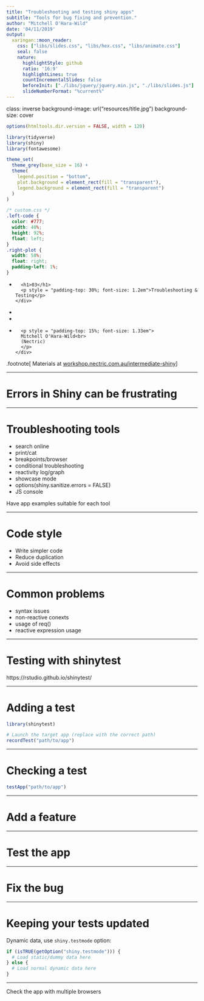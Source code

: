```yaml
---
title: "Troubleshooting and testing shiny apps"
subtitle: "Tools for bug fixing and prevention."
author: "Mitchell O'Hara-Wild"
date: '04/11/2019'
output:
  xaringan::moon_reader:
    css: ["libs/slides.css", "libs/hex.css", "libs/animate.css"]
    seal: false
    nature:
      highlightStyle: github
      ratio: '16:9'
      highlightLines: true
      countIncrementalSlides: false 
      beforeInit: ["./libs/jquery/jquery.min.js", "./libs/slides.js"]
      slideNumberFormat: "%current%"
---
```

class: inverse
background-image: url("resources/title.jpg")
background-size: cover

```r
options(htmltools.dir.version = FALSE, width = 120)

library(tidyverse)
library(shiny)
library(fontawesome)

theme_set(
  theme_grey(base_size = 16) +
  theme(
    legend.position = "bottom",
    plot.background = element_rect(fill = "transparent"),
    legend.background = element_rect(fill = "transparent")
  )
)
```


```css
/* custom.css */
.left-code {
  color: #777;
  width: 40%;
  height: 92%;
  float: left;
}
.right-plot {
  width: 58%;
  float: right;
  padding-left: 1%;
}
```

<ul class="hextile clr">
	<li>
    <div>
      <h1>03</h1>
      <p style = "padding-top: 30%; font-size: 1.2em">Troubleshooting & Testing</p>
    </div>
  </li>
  <li>
    <img src="resources/shiny.svg" alt=""/>
  </li>
  <li></li>
  </li>
  <li>
    <div>
      <p style = "padding-top: 15%; font-size: 1.33em">
      Mitchell O'Hara‑Wild<br>
      (Nectric)
      </p>
    </div>
  </li>
</ul>

.footnote[
Materials at [workshop.nectric.com.au/intermediate-shiny](https://workshop.nectric.com.au/intermediate-shiny)
]

---

# Errors in Shiny can be frustrating

---

# Troubleshooting tools

- search online
- print/cat
- breakpoints/browser
- conditional troubleshooting
- reactivity log/graph
- showcase mode
- options(shiny.sanitize.errors = FALSE)
- JS console

Have app examples suitable for each tool

---

# Code style

- Write simpler code
- Reduce duplication
- Avoid side effects

---

# Common problems

- syntax issues
- non-reactive conexts
- usage of req()
- reactive expression usage

---

# Testing with shinytest

https://rstudio.github.io/shinytest/

---

# Adding a test

```r
library(shinytest)

# Launch the target app (replace with the correct path)
recordTest("path/to/app")
```

---

# Checking a test

```r
testApp("path/to/app")
```

---

# Add a feature

---

# Test the app

---

# Fix the bug

---

# Keeping your tests updated

Dynamic data, use `shiny.testmode` option:
```r
if (isTRUE(getOption("shiny.testmode"))) {
  # Load static/dummy data here
} else {
  # Load normal dynamic data here
}
```

---

Check the app with multiple browsers

